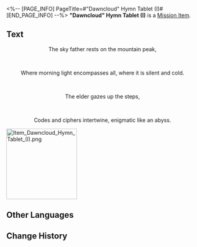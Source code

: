 <%-- [PAGE_INFO]
PageTitle=#"Dawncloud" Hymn Tablet (I)#
[END_PAGE_INFO] --%>
{{Item Infobox
|id          = 150071
|image       = Item Dawncloud Hymn Tablet (I).png{{subst:void|<!--$UPLOAD:<<SpriteOutput/ItemFigures/150071.png>-<Item Dawncloud Hymn Tablet (I).png>-<Item Icons>>-->}}
|type        = Mission Item
|invCategory = Missions
|rarity      = 3
|effect      = 
|description = A tablet inscribed with hymns and other writings, prophesying towards the end. It is said that within these fragments lies a secret so profound that it longs to be uncovered.
}}
{{Description|''"Prophecies never carry their message in plain words." &mdash; Anonymous Priest''}}
'''"Dawncloud" Hymn Tablet (I)''' is a [[Mission Item]].

==Text==
<div align="center">{{Color|Keyword|"Dawncloud" Hymn Tablet (I)}}</div>
<div align="center">The sky father rests on the mountain peak,</div><br /><div align="center">Where morning light encompasses all, where it is silent and cold.</div><br /><div align="center">The elder gazes up the steps,</div><br /><div align="center">Codes and ciphers intertwine, enigmatic like an abyss.</div>
[[File:Item Dawncloud Hymn Tablet (I).png|185px]]{{subst:void|<!--$UPLOAD:<<SpriteOutput/UI/Book/Img/PicItem150071.png>-<Item Dawncloud Hymn Tablet (I).png>-<Item Images>>-->}}

==Other Languages==
{{Other Languages
|en   = "Dawncloud" Hymn Tablet (I)
|zhs  = 「黎明云崖」的颂言石板（其一）
|zht  = 「黎明雲崖」的頌言石板（其一）
|ja   = 「黎明の崖」の頌歌石板（その1）
|ko   = 「여명의 절벽」의 송가 석판 (1)
|es   = Losa con himno del Risco Nubealba (I)
|fr   = Tablette prophétique de Néphauros (I)
|ru   = Скрижаль оды Рассветной вершины I
|th   = แผ่นหินสดุดีใน "ยอดอรุณเมฆา" I
|vi   = Phiến Đá Ca Tụng "Vách Mây Bình Minh"-I
|de   = Hymnentafel aus Morgenlichtwolke (I)
|id   = Prasasti Ode "Tebing Awan Fajar" 1
|pt   = Tabuleta de Hinos de Nebulaurora (I)
}}

==Change History==
{{Change History|3.2}}